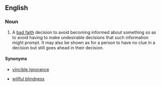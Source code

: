 ==English==

===Noun===
{{en-noun|sg=[[willful]] [[ignorance]]|-}}

# {{idiomatic|legal}} A [[bad faith]] decision to avoid becoming informed about something so as to avoid having to make undesirable decisions that such information might prompt. It may also be shown as for a person to have no clue in a decision but still goes ahead in their decision.

====Synonyms====
* {{sense|bad faith decision to remain ignorant}} [[vincible ignorance]]
* {{sense|bad faith decision to remain ignorant}} [[willful blindness]]